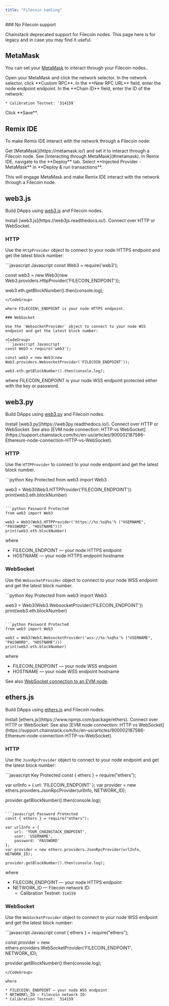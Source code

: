 ```yaml
---
title: "Filecoin tooling"
---
```


<Warning>
  ### No Filecoin support

  Chainstack deprecated support for Filecoin nodes. This page here is for legacy and in case you may find it useful.
</Warning>

## MetaMask

You can set your [MetaMask](https://metamask.io/) to interact through your Filecoin nodes..

<Steps>
  <Step>
    Open your MetaMask and click the network selector.
  </Step>
  <Step>
    In the network selector, click **Custom RPC**.
  </Step>
  <Step>
    In the **New RPC URL** field, enter the node endpoint endpoint.
  </Step>
  <Step>
    In the **Chain ID** field, enter the ID of the network:

    * Calibration Testnet: `314159`
  </Step>
  <Step>
    Click **Save**.
  </Step>
</Steps>

## Remix IDE

To make Remix IDE interact with the network through a Filecoin node:

<Steps>
  <Step>
    Get [MetaMask](https://metamask.io/) and set it to interact through a Filecoin node. See [Interacting through MetaMask](#metamask).
  </Step>
  <Step>
    In Remix IDE, navigate to the **Deploy** tab. Select **Injected Provider - MetaMask** in **Deploy & run transactions**.
  </Step>
</Steps>

This will engage MetaMask and make Remix IDE interact with the network through a Filecoin node.

## web3.js

Build DApps using [web3.js](https://github.com/web3/web3.js) and Filecoin nodes.

<Steps>
  <Step>
    Install [web3.js](https://web3js.readthedocs.io/).
  </Step>
  <Step>
    Connect over HTTP or WebSocket.
  </Step>
</Steps>

### HTTP

Use the `HttpProvider` object to connect to your node HTTPS endpoint and get the latest block number:

<CodeGroup>
  ```javascript Javascript
  const Web3 = require('web3');

  const web3 = new Web3(new Web3.providers.HttpProvider('FILECOIN_ENDPOINT'));

  web3.eth.getBlockNumber().then(console.log);
  ```
</CodeGroup>

where FILECOIN\_ENDPOINT is your node HTTPS endpoint.

### WebSocket

Use the `WebsocketProvider` object to connect to your node WSS endpoint and get the latest block number:

<CodeGroup>
  ```javascript Javascript
  const Web3 = require('web3');

  const web3 = new Web3(new Web3.providers.WebsocketProvider('FILECOIN_ENDPOINT'));

  web3.eth.getBlockNumber().then(console.log);
  ```
</CodeGroup>

where FILECOIN\_ENDPOINT is your node WSS endpoint protected either with the key or password.

## web3.py

Build DApps using [web3.py](https://github.com/ethereum/web3.py) and Filecoin nodes.

<Steps>
  <Step>
    Install [web3.py](https://web3py.readthedocs.io/).
  </Step>
  <Step>
    Connect over HTTP or WebSocket. See also [EVM node connection: HTTP vs WebSocket](https://support.chainstack.com/hc/en-us/articles/900002187586-Ethereum-node-connection-HTTP-vs-WebSocket).
  </Step>
</Steps>

### HTTP

Use the `HTTPProvider` to connect to your node endpoint and get the latest block number.

<CodeGroup>
  ```python Key Protected
  from web3 import Web3

  web3 = Web3(Web3.HTTPProvider('FILECOIN_ENDPOINT'))
  print(web3.eth.blockNumber)
  ```

  ```python Password Protected
  from web3 import Web3

  web3 = Web3(Web3.HTTPProvider('https://%s:%s@%s'% ("USERNAME", "PASSWORD", "HOSTNAME")))
  print(web3.eth.blockNumber)
  ```
</CodeGroup>

where

* FILECOIN\_ENDPOINT — your node HTTPS endpoint
* HOSTNAME — your node HTTPS endpoint hostname

### WebSocket

Use the `WebsocketProvider` object to connect to your node WSS endpoint and get the latest block number.

<CodeGroup>
  ```python Key Protected
  from web3 import Web3

  web3 = Web3(Web3.WebsocketProvider('FILECOIN_ENDPOINT'))
  print(web3.eth.blockNumber)
  ```

  ```python Password Protected
  from web3 import Web3

  web3 = Web3(Web3.WebsocketProvider('wss://%s:%s@%s'% ("USERNAME", "PASSWORD", "HOSTNAME")))
  print(web3.eth.blockNumber)
  ```
</CodeGroup>

where

* FILECOIN\_ENDPOINT — your node WSS endpoint
* HOSTNAME — your node WSS endpoint hostname

See also [WebSocket connection to an EVM node](https://support.chainstack.com/hc/en-us/articles/900001918763-WebSocket-connection-to-an-Ethereum-node).

## ethers.js

Build DApps using [ethers.js](https://github.com/ethers-io/ethers.js/) and Filecoin nodes.

<Steps>
  <Step>
    Install [ethers.js](https://www.npmjs.com/package/ethers).
  </Step>
  <Step>
    Connect over HTTP or WebSocket. See also [EVM node connection: HTTP vs WebSocket](https://support.chainstack.com/hc/en-us/articles/900002187586-Ethereum-node-connection-HTTP-vs-WebSocket).
  </Step>
</Steps>

### HTTP

Use the `JsonRpcProvider` object to connect to your node endpoint and get the latest block number:

<CodeGroup>
  ```javascript Key Protected
  const { ethers } = require("ethers");

  var urlInfo = {
      url: 'FILECOIN_ENDPOINT'
  };
  var provider = new ethers.providers.JsonRpcProvider(urlInfo, NETWORK_ID);

  provider.getBlockNumber().then(console.log);
  ```

  ```javascript Password Protected
  const { ethers } = require("ethers");

  var urlInfo = {
      url: 'YOUR_CHAINSTACK_ENDPOINT',
      user: 'USERNAME',
      password: 'PASSWORD'
  };
  var provider = new ethers.providers.JsonRpcProvider(urlInfo, NETWORK_ID);

  provider.getBlockNumber().then(console.log);
  ```
</CodeGroup>

where

* FILECOIN\_ENDPOINT — your node HTTPS endpoint
* NETWORK\_ID — Filecoin network ID:
  * Calibration Testnet: `314159`

### WebSocket

Use the `WebSocketProvider` object to connect to your node WSS endpoint and get the latest block number:

<CodeGroup>
  ```javascript Javascript
  const { ethers } = require("ethers");

  const provider = new ethers.providers.WebSocketProvider('FILECOIN_ENDPOINT', NETWORK_ID);

  provider.getBlockNumber().then(console.log);
  ```
</CodeGroup>

where

* FILECOIN\_ENDPOINT — your node WSS endpoint
* NETWORK\_ID — Filecoin network ID:
  * Calibration Testnet: `314159`
